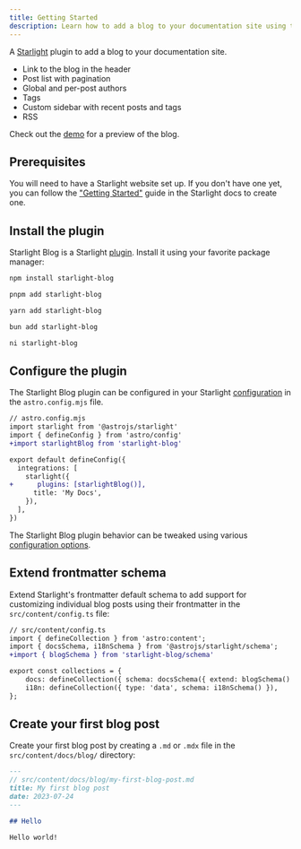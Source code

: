 ```yaml
---
title: Getting Started
description: Learn how to add a blog to your documentation site using the Starlight Blog plugin.
---
```



A [Starlight](https://starlight.astro.build) plugin to add a blog to your documentation site.

- Link to the blog in the header
- Post list with pagination
- Global and per-post authors
- Tags
- Custom sidebar with recent posts and tags
- RSS

Check out the [demo](/blog/) for a preview of the blog.

## Prerequisites

You will need to have a Starlight website set up.
If you don't have one yet, you can follow the ["Getting Started"](https://starlight.astro.build/getting-started) guide in the Starlight docs to create one.

## Install the plugin

Starlight Blog is a Starlight [plugin](https://starlight.astro.build/reference/plugins/).
Install it using your favorite package manager:

<Tabs>
<TabItem label="npm">

```sh
npm install starlight-blog
```

</TabItem>
<TabItem label="pnpm">

```sh
pnpm add starlight-blog
```

</TabItem>
<TabItem label="Yarn">

```sh
yarn add starlight-blog
```

</TabItem>
<TabItem label="Bun">

```sh
bun add starlight-blog
```

</TabItem>
<TabItem label="ni">

```sh
ni starlight-blog
```

</TabItem>
</Tabs>

## Configure the plugin

The Starlight Blog plugin can be configured in your Starlight [configuration](https://starlight.astro.build/reference/configuration/#plugins) in the `astro.config.mjs` file.

```diff lang="js"
// astro.config.mjs
import starlight from '@astrojs/starlight'
import { defineConfig } from 'astro/config'
+import starlightBlog from 'starlight-blog'

export default defineConfig({
  integrations: [
    starlight({
+      plugins: [starlightBlog()],
      title: 'My Docs',
    }),
  ],
})
```

The Starlight Blog plugin behavior can be tweaked using various [configuration options](/configuration).

## Extend frontmatter schema

Extend Starlight's frontmatter default schema to add support for customizing individual blog posts using their frontmatter in the `src/content/config.ts` file:

```diff lang="ts" ins="{ extend: blogSchema() }"
// src/content/config.ts
import { defineCollection } from 'astro:content';
import { docsSchema, i18nSchema } from '@astrojs/starlight/schema';
+import { blogSchema } from 'starlight-blog/schema'

export const collections = {
	docs: defineCollection({ schema: docsSchema({ extend: blogSchema() }) }),
	i18n: defineCollection({ type: 'data', schema: i18nSchema() }),
};
```

## Create your first blog post

Create your first blog post by creating a `.md` or `.mdx` file in the `src/content/docs/blog/` directory:

```md
---
// src/content/docs/blog/my-first-blog-post.md
title: My first blog post
date: 2023-07-24
---

## Hello

Hello world!
```
